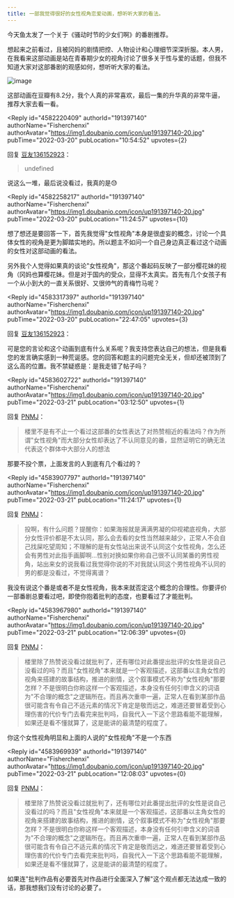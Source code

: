 ```yaml
---
title: 一部我觉得很好的女性视角恋爱动画，想听听大家的看法。
---
```



<Forum groupName="动画番剧" groupUrl="https://www.douban.com/group/596353/" archivedAt="2025-05-16T16:41:52.558Z">
  <Post
    id="262716685"
    title="一部我觉得很好的女性视角恋爱动画，想听听大家的看法。"
    url="https://www.douban.com/group/topic/262716685/?_spm_id=MTQxMDY4Mjg3"
    pubTime="2022-03-30"
    highlightUserId="191397140"
  >
今天鱼太发了一个关于《骚动时节的少女们啊》的番剧推荐。

想起来之前看过，且被冈妈的剧情把控、人物设计和心理细节深深折服。本人男，在我看来这部动画是站在青春期少女的视角讨论了很多关于性与爱的话题，但我不知道大家对这部番剧的观感如何，想听听大家的看法。

![image](https://img9.doubanio.com/view/group_topic/l/public/p536239545.webp)

这部动画在豆瓣有8.2分，我个人真的非常喜欢，最后一集的升华真的非常牛逼，推荐大家去看一看。

<Reply
  id="4582220409"
  authorId="191397140"
  authorName="Fisherchenxi"
  authorAvatar="https://img1.doubanio.com/icon/up191397140-20.jpg"
  pubTime="2022-03-20"
  pubLocation="10:54:52"
  upvotes={2}
>
回复 [豆友136152923](https://www.douban.com/people/136152923/)：
> undefined

说这么一堆，最后说没看过，我真的是😓
</Reply>

<Reply
  id="4582258217"
  authorId="191397140"
  authorName="Fisherchenxi"
  authorAvatar="https://img1.doubanio.com/icon/up191397140-20.jpg"
  pubTime="2022-03-20"
  pubLocation="11:24:57"
  upvotes={10}
>
想了想还是要回答一下，首先我觉得"女性视角"本身是很虚妄的概念，讨论一个具体女性的视角是更为脚踏实地的。所以题主不如问一个自己身边真正看过这个动画的女性对这部动画的看法。

另外我个人觉得如果真的谈论"女性视角"，那这个番起码反映了一部分樱花妹的视角（冈妈也算樱花妹。但是对于国内的受众，显得不太真实。首先有几个女孩子有一个从小到大的一直关系很好、又很帅气的青梅竹马呢？
</Reply>

<Reply
  id="4583317397"
  authorId="191397140"
  authorName="Fisherchenxi"
  authorAvatar="https://img1.doubanio.com/icon/up191397140-20.jpg"
  pubTime="2022-03-20"
  pubLocation="22:47:05"
  upvotes={3}
>
回复 [豆友136152923](https://www.douban.com/people/136152923/)：
> 

可是您的言论和这个动画到底有什么关系呢？我支持您表达自己的想法，但是我看您的发言确实感到一种荒诞感。您的回答和题主的问题完全无关，但却还被顶到了这么高的位置。我不禁疑惑是：是我走错了帖子吗？
</Reply>

<Reply
  id="4583602722"
  authorId="191397140"
  authorName="Fisherchenxi"
  authorAvatar="https://img1.doubanio.com/icon/up191397140-20.jpg"
  pubTime="2022-03-21"
  pubLocation="03:12:50"
  upvotes={1}
>
回复 [PNMJ](https://www.douban.com/people/146390692/)：
> 楼里不是有不止一个看过这部番的女性表达了对热赞相近的看法吗？作为所谓"女性视角"而大部分女性却表达了不认同意见的番，显然证明它的确无法代表这个群体中大部分人的想法

那要不投个票，上面发言的人到底有几个看过的？
</Reply>

<Reply
  id="4583907797"
  authorId="191397140"
  authorName="Fisherchenxi"
  authorAvatar="https://img1.doubanio.com/icon/up191397140-20.jpg"
  pubTime="2022-03-21"
  pubLocation="11:24:17"
  upvotes={1}
>
回复 [PNMJ](https://www.douban.com/people/146390692/)：
> 投啊，有什么问题？提醒你：如果海报就是满满男凝的仰视裙底视角，大部分女性评价都是不太认同，那么会去看的女性当然越来越少，正常人不会自己找屎吃望周知；不理解的是有女性站出来说不认同这个女性视角，怎么还会有男性对此指手画脚啊...性别对换如果你称自己很不认同某番的男性视角，站出来女的说我看过我觉得你说的不对我就认同这个男性视角不认同的男的都是没看过，不觉得离谱？

我没有说这个番是或者不是女性视角，我本来就否定这个概念的合理性。你要评价一部番剧总要看过吧，即使你抱着批判的态度，也要看过了才能批判。
</Reply>

<Reply
  id="4583967980"
  authorId="191397140"
  authorName="Fisherchenxi"
  authorAvatar="https://img1.doubanio.com/icon/up191397140-20.jpg"
  pubTime="2022-03-21"
  pubLocation="12:06:39"
  upvotes={0}
>
回复 [PNMJ](https://www.douban.com/people/146390692/)：
> 楼里除了热赞说没看过就批判了，还有哪位对此番提出批评的女性是说自己没看过的吗？而且"女性视角"本来就是一个客观描述，这部番以主角女性的视角来搭建的故事结构，推进的剧情，这个叙事模式不称为"女性视角"那要怎样？不是很明白你称这样一个客观描述，本身没有任何引申含义的词语为"不合理的概念"之逻辑所在。而且再次重申一遍，正常人在看到某部作品很可能含有令自己不适元素的情况下肯定是敬而远之，难道还要冒着受到心理伤害的代价专门去看完来批判吗，自我代入一下这个思路看能不能理解，如果还是看不懂就算了，这是能讲的最清楚的程度了。

你这个女性视角明显和上面的人说的"女性视角"不是一个东西
</Reply>

<Reply
  id="4583969939"
  authorId="191397140"
  authorName="Fisherchenxi"
  authorAvatar="https://img1.doubanio.com/icon/up191397140-20.jpg"
  pubTime="2022-03-21"
  pubLocation="12:08:03"
  upvotes={0}
>
回复 [PNMJ](https://www.douban.com/people/146390692/)：
> 楼里除了热赞说没看过就批判了，还有哪位对此番提出批评的女性是说自己没看过的吗？而且"女性视角"本来就是一个客观描述，这部番以主角女性的视角来搭建的故事结构，推进的剧情，这个叙事模式不称为"女性视角"那要怎样？不是很明白你称这样一个客观描述，本身没有任何引申含义的词语为"不合理的概念"之逻辑所在。而且再次重申一遍，正常人在看到某部作品很可能含有令自己不适元素的情况下肯定是敬而远之，难道还要冒着受到心理伤害的代价专门去看完来批判吗，自我代入一下这个思路看能不能理解，如果还是看不懂就算了，这是能讲的最清楚的程度了。

如果连"批判作品有必要首先对作品进行全面深入了解"这个观点都无法达成一致的话，那我想我们没有讨论的必要了。
</Reply>
  </Post>
</Forum>

